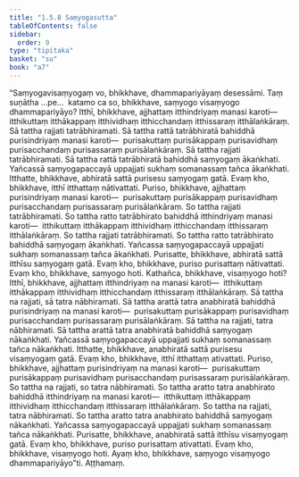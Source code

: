 ```yaml
---
title: "1.5.8 Saṃyogasutta"
tableOfContents: false
sidebar:
  order: 9
type: "tipitaka"
basket: "su"
book: "a7"
---
```



<DynamicBreadcrumb />

<Division number="51" book="a7" bookNo="16" page="440">

<Paragraph number="290" book="a7">
“Saṃyogavisaṃyogaṃ vo, bhikkhave, dhammapariyāyaṃ desessāmi. Taṃ suṇātha …pe…  katamo ca so, bhikkhave, saṃyogo visaṃyogo dhammapariyāyo?
</Paragraph>

<Paragraph number="291" book="a7">
Itthī, bhikkhave, ajjhattaṃ itthindriyaṃ manasi karoti—  itthikuttaṃ itthākappaṃ itthividhaṃ itthicchandaṃ itthissaraṃ itthālaṅkāraṃ. Sā tattha rajjati tatrābhiramati. Sā tattha rattā tatrābhiratā bahiddhā purisindriyaṃ manasi karoti—  purisakuttaṃ purisākappaṃ purisavidhaṃ purisacchandaṃ purisassaraṃ purisālaṅkāraṃ. Sā tattha rajjati tatrābhiramati. Sā tattha rattā tatrābhiratā bahiddhā saṃyogaṃ ākaṅkhati. Yañcassā saṃyogapaccayā uppajjati sukhaṃ somanassaṃ tañca ākaṅkhati. Itthatte, bhikkhave, abhiratā sattā purisesu saṃyogaṃ gatā. Evaṃ kho, bhikkhave, itthī itthattaṃ nātivattati.
</Paragraph>

<Paragraph number="292" book="a7">
Puriso, bhikkhave, ajjhattaṃ purisindriyaṃ manasi karoti—  purisakuttaṃ purisākappaṃ purisavidhaṃ purisacchandaṃ purisassaraṃ purisālaṅkāraṃ. So tattha rajjati tatrābhiramati. So tattha ratto tatrābhirato bahiddhā itthindriyaṃ manasi karoti—  itthikuttaṃ itthākappaṃ itthividhaṃ itthicchandaṃ itthissaraṃ itthālaṅkāraṃ. So tattha rajjati tatrābhiramati. So tattha ratto tatrābhirato bahiddhā saṃyogaṃ ākaṅkhati. Yañcassa saṃyogapaccayā uppajjati sukhaṃ somanassaṃ tañca ākaṅkhati. Purisatte, bhikkhave, abhiratā sattā itthīsu saṃyogaṃ gatā. Evaṃ kho, bhikkhave, puriso purisattaṃ nātivattati. Evaṃ kho, bhikkhave, saṃyogo hoti.
</Paragraph>

<Paragraph number="293" book="a7">
Kathañca, bhikkhave, visaṃyogo hoti? Itthī, bhikkhave, ajjhattaṃ itthindriyaṃ na manasi karoti—  itthikuttaṃ itthākappaṃ itthividhaṃ itthicchandaṃ itthissaraṃ itthālaṅkāraṃ. Sā tattha na rajjati, sā tatra nābhiramati. Sā tattha arattā tatra anabhiratā bahiddhā purisindriyaṃ na manasi karoti—  purisakuttaṃ purisākappaṃ purisavidhaṃ purisacchandaṃ purisassaraṃ purisālaṅkāraṃ. Sā tattha na rajjati, tatra nābhiramati. Sā tattha arattā tatra anabhiratā bahiddhā saṃyogaṃ nākaṅkhati. Yañcassā saṃyogapaccayā uppajjati sukhaṃ somanassaṃ tañca nākaṅkhati. Itthatte, bhikkhave, anabhiratā sattā purisesu visaṃyogaṃ gatā. Evaṃ kho, bhikkhave, itthī itthattaṃ ativattati.
</Paragraph>

<Paragraph number="294" book="a7">
Puriso, bhikkhave, ajjhattaṃ purisindriyaṃ na manasi karoti—  purisakuttaṃ purisākappaṃ purisavidhaṃ purisacchandaṃ purisassaraṃ purisālaṅkāraṃ. So tattha na rajjati, so tatra nābhiramati. So tattha aratto tatra anabhirato bahiddhā itthindriyaṃ na manasi karoti—  itthikuttaṃ itthākappaṃ itthividhaṃ itthicchandaṃ itthissaraṃ itthālaṅkāraṃ. So tattha na rajjati, tatra nābhiramati. So tattha aratto tatra anabhirato bahiddhā saṃyogaṃ nākaṅkhati. Yañcassa saṃyogapaccayā uppajjati sukhaṃ somanassaṃ tañca nākaṅkhati. Purisatte, bhikkhave, anabhiratā sattā itthīsu visaṃyogaṃ gatā. Evaṃ kho, bhikkhave, puriso purisattaṃ ativattati. Evaṃ kho, bhikkhave, visaṃyogo hoti. Ayaṃ kho, bhikkhave, saṃyogo visaṃyogo dhammapariyāyo”ti.

</Paragraph>
</Division>

<Paragraph number="295" type="center" book="a7">
Aṭṭhamaṃ.
</Paragraph>